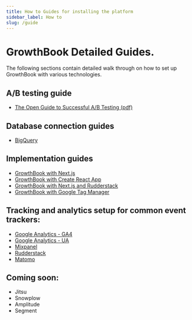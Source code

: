 ```yaml
---
title: How to Guides for installing the platform
sidebar_label: How to
slug: /guide
---
```


# GrowthBook Detailed Guides.

The following sections contain detailed walk through on how to set up GrowthBook with various technologies.

## A/B testing guide

- [The Open Guide to Successful A/B Testing (pdf)](/open-guide-to-ab-testing.v1.0.pdf)

## Database connection guides

- [BigQuery](/guide/bigquery)

## Implementation guides

- [GrowthBook with Next.js](/guide/nextjs-and-growthbook)
- [GrowthBook with Create React App](/guide/create-react-app-and-growthbook)
- [GrowthBook with Next.js and Rudderstack](/guide/rudderstack-and-nextjs-with-growthbook)
- [GrowthBook with Google Tag Manager](/guide/google-tag-manager-and-growthbook)

## Tracking and analytics setup for common event trackers:

- [Google Analytics - GA4](/guide/GA4-google-analytics)
- [Google Analytics - UA](/guide/GA-universal-analytics)
- [Mixpanel](/guide/mixpanel)
- [Rudderstack](/guide/rudderstack)
- [Matomo](/guide/matomo)

## Coming soon:

- Jitsu
- Snowplow
- Amplitude
- Segment
